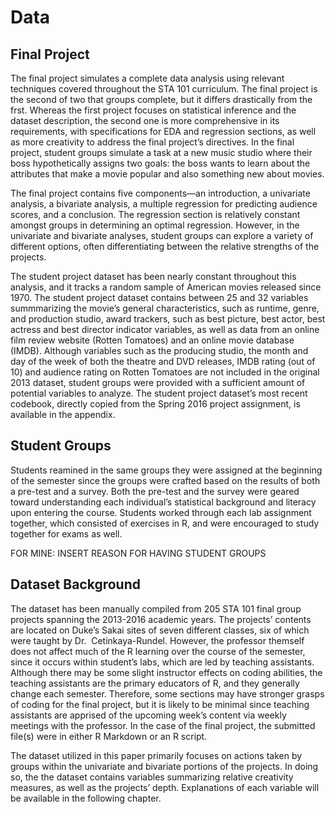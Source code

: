 # Data

## Final Project

The final project simulates a complete data analysis using relevant techniques 
covered throughout the STA 101 curriculum. The final project is the second of two
that groups complete, but it differs drastically from the frst. Whereas the first project
focuses on statistical inference and the dataset description, the second one is 
more comprehensive in its requirements, with specifications for EDA and regression
sections, as well as more creativity to address the final project's directives. 
In the final project, student groups simulate a task at a new music studio where
their boss hypothetically assigns two goals: the boss wants to learn about the
attributes that make a movie popular and also something new about movies. 

The final project contains five components—an introduction, a univariate analysis, 
a bivariate analysis, a multiple regression for predicting audience scores, and a 
conclusion. The regression section is relatively constant amongst groups in
determining an optimal regression. However, in the univariate and bivariate 
analyses, student groups can explore a variety of different options, often
differentiating between the relative strengths of the projects.

The student project dataset has been nearly constant throughout this analysis, 
and it tracks a random sample of American movies released since 1970. The student
project dataset contains between 25 and 32 variables summmarizing the movie's 
general characteristics, such as runtime, genre, and production studio, award 
trackers, such as best picture, best actor, best actress and best director
indicator variables, as well as data from an online film review website (Rotten 
Tomatoes) and an online movie database (IMDB). Although variables such as the 
producing studio, the month and day of the week of both the theatre and DVD releases, 
IMDB rating (out of 10) and audience rating on Rotten Tomatoes are not included 
in the original 2013 dataset, student groups were provided with a sufficient 
amount of potential variables to analyze. The student project dataset's most recent 
codebook, directly copied from the Spring 2016 project assignment, is available 
in the appendix.

## Student Groups

Students reamined in the same groups they were assigned at the beginning of 
the semester since the groups were crafted based on the results of both a pre-test
and a survey. Both the pre-test and the survey were geared toward understanding 
each individual's statistical background and literacy upon entering the course. 
Students worked through each lab assignment together, which consisted of exercises
in R, and were encouraged to study together for exams as well.

FOR MINE: INSERT REASON FOR HAVING STUDENT GROUPS

## Dataset Background

The dataset has been manually compiled from 205 STA 101 final group projects 
spanning the 2013-2016 academic years. The projects' contents are located on Duke's
Sakai sites of seven different classes, six of which were taught by Dr. 
Cetinkaya-Rundel. However, the professor themself does not affect much of the R
learning over the course of the semester, since it occurs within student's labs,
which are led by teaching assistants. Although there may be some slight instructor
effects on coding abilities, the teaching assistants are the primary educators of 
R, and they generally change each semester. Therefore, some sections may have stronger
grasps of coding for the final project, but it is likely to be minimal since
teaching assistants are apprised of the upcoming week's content via weekly meetings
with the professor. In the case of the final project, the submitted file(s) were
in either R Markdown or an R script.

The dataset utilized in this paper primarily focuses on actions taken by groups 
within the univariate and bivariate portions of the projects. In doing so, the
the dataset contains variables summarizing relative creativity measures, as well
as the projects' depth. Explanations of each variable will be available in the 
following chapter.